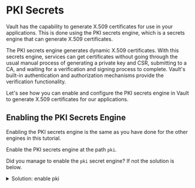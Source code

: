 # PKI Secrets

Vault has the capability to generate X.509 certificates for use in your applications.
This is done using the PKI secrets engine, which is a secrets engine that can
generate X.509 certificates.

The PKI secrets engine generates dynamic X.509 certificates. With this secrets engine, 
services can get certificates without going through the usual manual process of generating 
a private key and CSR, submitting to a CA, and waiting for a verification and signing 
process to complete. Vault's built-in authentication and authorization mechanisms
provide the verification functionality.

Let's see how you can enable and configure the PKI secrets engine in Vault to generate
X.509 certificates for our applications.

## Enabling the PKI Secrets Engine

Enabling the PKI secrets engine is the same as you have done for the other engines in this
tutorial.  

<Task id="enable_pki">

Enable the PKI secrets engine at the path `pki`.

</Task>

Did you manage to enable the `pki` secret engine? If not the solution is below.

<p>
<details>
  <summary style=\{{ fontSize: '18px', color: 'rgb(84, 128, 178)', fontWeight: 'medium' }} >Solution: enable pki</summary>

```shell
vault secrets enable -path=pki pki
```

</details>
</p>